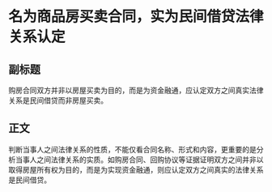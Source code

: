 # 名为商品房买卖合同，实为民间借贷法律关系认定
## 副标题
购房合同双方并非以房屋买卖为目的，而是为资金融通，应认定双方之间真实法律关系是民间借贷而非房屋买卖。
## 正文
判断当事人之间法律关系的性质，不能仅看合同名称、形式和内容，更重要的是分析当事人之间法律关系的实质。如购房合同、回购协议等证据证明双方之间并非以取得房屋所有权为目的，而是为实现资金融通，则应认定双方之间真实的法律关系是民间借贷。